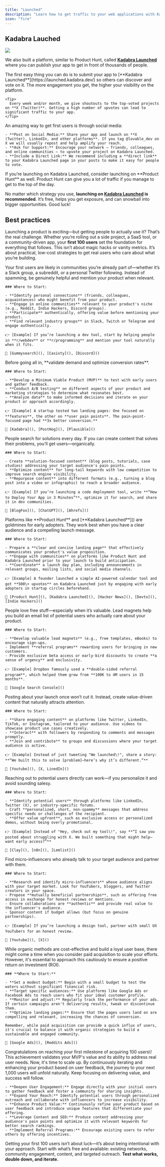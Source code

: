 ```yaml
---
title: "Launched"
description: "Learn how to get traffic to your web applications with Kadabra."
icon: "fire"
---
```



## Kadabra Lauched

![](/images/LovableLaunchedfromFigma.png)

We also built a platform, similar to Product Hunt, called [**Kadabra Launched**](https://launched.kadabra.dev/) where you can publish your app to get in front of thousands of people.

<Steps>
  <Step title="Publish Your App on Kadabra Launched">
    The first easy thing you can do is to submit your app to [**Kadabra Launched**](https://launched.kadabra.dev/) so others can discover and vote on it. The more engagement you get, the higher your visibility on the platform.

    <Tip>
      Every week and/or month, we give shoutouts to the top-voted projects on **X (Twitter)**. Getting a high number of upvotes can lead to significant traffic to your app.
    </Tip>
  </Step>
  <Step title="Drive Upvotes & Engagement">
    An amazing way to get first users is through social media:

    - **Post on Social Media:** Share your app and launch on **X (Twitter), LinkedIn, and other platforms**. If you tag @lovable_dev on X we will usually repost and help amplify your reach.
    - **Ask for Support:** Encourage your network — friends, colleagues, and online communities — to upvote your project on Kadabra Launched.
    - **Include a Direct Link:** We recommend including a **direct link** to your Kadabra Launched page in your posts to make it easy for people to vote.
  </Step>
  <Step title="Launch on Product Hunt">
    If you’re launching on Kadabra Launched, consider launching on **Product Hunt** as well. Product Hunt can give you a lot of traffic if you manage to get to the top of the day. 
  </Step>
</Steps>

No matter which strategy you use, **launching on **[**Kadabra Launched**](https://launched.kadabra.dev/)** is recommended**. It’s free, helps you get exposure, and can snowball into bigger opportunities. Good luck\!

## Best practices 

Launching a product is exciting—but getting people to actually use it? That’s the real challenge. Whether you’re rolling out a side project, a SaaS tool, or a community-driven app, your **first 100 users** set the foundation for everything that follows. This isn’t about magic hacks or vanity metrics. It’s about practical, low-cost strategies to get real users who care about what you’re building.

<AccordionGroup>
  <Accordion title="Tap Into Existing Networks">
    Your first users are likely in communities you’re already part of—whether it’s a Slack group, a subreddit, or a personal Twitter following. Instead of spamming, be genuinely helpful and mention your product when relevant.

    ### Where to Start:

    - **Identify personal connections** (friends, colleagues, acquaintances) who might benefit from your product.
    - **Engage in online communities** relevant to your product's niche (e.g., Reddit, Indie Hackers, Discord groups).
    - **Participate** authentically, offering value before mentioning your product.
    - **Find relevant industry groups** in Slack, Twitch or Telegram and engage authentically.

    👉 [Example] If you’re launching a dev tool, start by helping people in **r/webdev** or **r/programming** and mention your tool naturally when it fits.

    🧰 [Gummysearch](), [Casixty](), [Discord]()
  </Accordion>
  <Accordion title="Validate Ideas and Continuously Test">
    Before going all in, **validate demand and optimize conversion rates**.

    ### Where to Start:

    - **Develop a Minimum Viable Product (MVP)** to test with early users and gather feedback.
    - **Conduct A/B testing** on different aspects of your product and marketing strategies to determine what resonates best.
    - **Analyze data** to make informed decisions and iterate on your product or approach accordingly.

    👉 [Example] A startup tested two landing pages: One focused on **features**, the other on **user pain points**. The pain-point-focused page had **3x better conversion.**

    🧰 [Kadabra](), [PostHog](), [Plausible]()
  </Accordion>
  <Accordion title="Content Marketing & SEO">
    People search for solutions every day. If you can create content that solves their problems, you’ll get users—organically.

    ### Where to Start:

    - Create **solution-focused content** (blog posts, tutorials, case studies) addressing your target audience's pain points.
    - **Optimize content** for long-tail keywords with low competition to improve search engine visibility.
    - **Repurpose content** into different formats (e.g., turning a blog post into a video or infographic) to reach a broader audience.

    👉 [Example] If you’re launching a code deployment tool, write **“How to Deploy Your App in 3 Minutes”**, optimize it for search, and share it in dev communities.

    🧰 [BlogFox](), [ChatGPT](), [Ahrefs]()
  </Accordion>
  <Accordion title="Plan and Execute a Strategic Launch">
    Platforms like **Product Hunt** and [**Kadabra Launched**]() are goldmines for early adopters. They work best when you have a clear audience and a compelling launch message.

    ### Where to Start:

    - Prepare a **clear and concise landing page** that effectively communicates your product's value proposition.
    - **Engage with communities** on platforms like Product Hunt and Kadabra Launched prior to your launch to build anticipation.
    - **Coordinate** a launch day plan, including announcements in relevant groups, mailing lists, and social media channels.

    👉 [Example] A founder launched a simple AI-powered calendar tool and got **500\+ upvotes** on Kadabra Launched just by engaging with early adopters in startup circles beforehand.

    🧰 [Product Hunt](), [Kadabra Launched](), [Hacker News](), [Devto](), [Indie Hackers]()
  </Accordion>
  <Accordion title="Offer Incentives & Lead Magnets">
    People love free stuff—especially when it’s valuable. Lead magnets help you build an email list of potential users who actually care about your product.

    ### Where to Start:

    - **Develop valuable lead magnets** (e.g., free templates, eBooks) to encourage sign-ups.
    - Implement **referral programs** rewarding users for bringing in new customers.
    - Provide exclusive beta access or early-bird discounts to create **a sense of urgency** and exclusivity.

    👉 [Example] Dropbox famously used a **double-sided referral program**, which helped them grow from **100K to 4M users in 15 months**.

    🧰 [Google Search Console]()
  </Accordion>
  <Accordion title="Use Social Media (the Right Way)">
    Posting about your launch once won’t cut it. Instead, create value-driven content that naturally attracts attention.

    ### Where to Start:

    - **Share engaging content** on platforms like Twitter, LinkedIn, TikTok, or Instagram, tailored to your audience. Use videos to showcase product use cases creatively.
    - **Interact** with followers by responding to comments and messages promptly.
    - **Join and contribute** to groups and discussions where your target audience is active.

    👉 [Example] Instead of just tweeting "We launched\!", share a story: **“We built this to solve [problem]—here’s why it’s different.”**

    🧰 [Youtube](), [X, LinedIn]()
  </Accordion>
  <Accordion title="Cold Outreach (When Done Right)">
    Reaching out to potential users directly can work—if you personalize it and avoid sounding salesy.

    ### Where to Start:

    - **Identify potential users** through platforms like LinkedIn, Twitter (X), or industry-specific forums.
    - Craft **personalized, short, non-spammy** messages that address specific needs or challenges of the recipient.
    - **Offer value upfront**, such as exclusive access or personalized demos, without being overly promotional.

    👉 [Example] Instead of "Hey, check out my tool\!", say **“I saw you posted about struggling with X. We built something that might help—want early access?”**

    🧰 [Clay](), [n8n](), [Lemlist]()
  </Accordion>
  <Accordion title="Collaborate with Niche Influencers">
    Find micro-influencers who already talk to your target audience and partner with them.

    ### Where to Start:

    - **Research and identify micro-influencers** whose audience aligns with your target market. Look for YouTubers, bloggers, and Twitter creators in your space.
    - Propose **mutually beneficial partnerships**, such as offering free access in exchange for honest reviews or mentions.
    - Ensure collaborations are **authentic** and provide real value to the influencer's audience.
    - Sponsor content if budget allows (but focus on genuine partnerships).

    👉 [Example] If you’re launching a design tool, partner with small UX YouTubers for an honest review.

    🧰 [Youtube](), [X]()
  </Accordion>
  <Accordion title="Consider Paid Acquisition (As a Last Resort)">
    While organic methods are cost-effective and build a loyal user base, there might come a time when you consider paid acquisition to scale your efforts. However, it's essential to approach this cautiously to ensure a positive return on investment (ROI).

    ### **Where to Start:**

    - **Set a modest budget:** Begin with a small budget to test the waters without significant financial risk.
    - **Target specific audiences:** Use platforms like Google Ads or Facebook Ads to reach users who fit your ideal customer profile.
    - **Monitor and adjust:** Regularly track the performance of your ads. If certain campaigns aren't delivering results, tweak or discontinue them.
    - **Optimize landing pages:** Ensure that the pages users land on are compelling and relevant, increasing the chances of conversion.

    Remember, while paid acquisition can provide a quick influx of users, it's crucial to balance it with organic strategies to build a sustainable and engaged community.

    🧰 [Google Ads](), [Reddits Ads]()
  </Accordion>
  <Accordion title="What’s next?">
    Congratulations on reaching your first milestone of acquiring 100 users\! This achievement validates your MVP's value and its ability to address real user needs. Now, it's time to scale up. By continuously iterating and enhancing your product based on user feedback, the journey to your next 1,000 users will unfold naturally. Keep focusing on delivering value, and success will follow.

    - **Deepen User Engagement:** Engage directly with your initial users to gather feedback and foster a community for sharing insights.
    - **Expand Your Reach:** Identify potential users through personalized outreach and collaborate with influencers to increase visibility.
    - **Enhance Product Value:** Continuously refine your product based on user feedback and introduce unique features that differentiate your offering.
    - **Leverage Content and SEO:** Produce content addressing your audience's pain points and optimize it with relevant keywords for better search rankings.
    - **Implement Referral Programs:** Encourage existing users to refer others by offering incentives.
  </Accordion>
</AccordionGroup>

Getting your first 100 users isn’t about luck—it’s about being intentional with your approach. Start with what’s free and available: existing networks, community engagement, content, and targeted outreach. **Test what works, double down, and iterate.**
